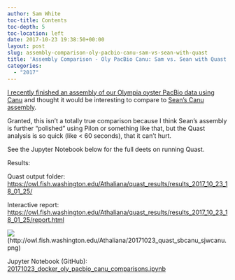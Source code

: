 ```yaml
---
author: Sam White
toc-title: Contents
toc-depth: 5
toc-location: left
date: 2017-10-23 19:38:50+00:00
layout: post
slug: assembly-comparison-oly-pacbio-canu-sam-vs-sean-with-quast
title: 'Assembly Comparison - Oly PacBio Canu: Sam vs. Sean with Quast'
categories:
  - "2017"
---
```


[I recently finished an assembly of our Olympia oyster PacBio data using Canu](../2017-10-18-genome-assembly-olympia-oyster-pacbio-canu-v1-6/index.qmd) and thought it would be interesting to compare to [Sean's Canu assembly](https://genefish.wordpress.com/2017/06/19/seans-notebook-canu-run-finished/).

Granted, this isn't a totally true comparison because I think Sean's assembly is further "polished" using Pilon or something like that, but the Quast analysis is so quick (like < 60 seconds), that it can't hurt.

See the Jupyter Notebook below for the full deets on running Quast.

Results:

Quast output folder: [https://owl.fish.washington.edu/Athaliana/quast_results/results_2017_10_23_18_01_25/](http://owl.fish.washington.edu/Athaliana/quast_results/results_2017_10_23_18_01_25/)

Interactive report: [https://owl.fish.washington.edu/Athaliana/quast_results/results_2017_10_23_18_01_25/report.html](http://owl.fish.washington.edu/Athaliana/quast_results/results_2017_10_23_18_01_25/report.html)

![](https://owl.fish.washington.edu/Athaliana/20171023_quast_sbcanu_sjwcanu.png)(http://owl.fish.washington.edu/Athaliana/20171023_quast_sbcanu_sjwcanu.png)

Jupyter Notebook (GitHub): [20171023_docker_oly_pacbio_canu_comparisons.ipynb](https://github.com/sr320/LabDocs/blob/master/jupyter_nbs/sam/20171023_docker_oly_pacbio_canu_comparisons.ipynb)


